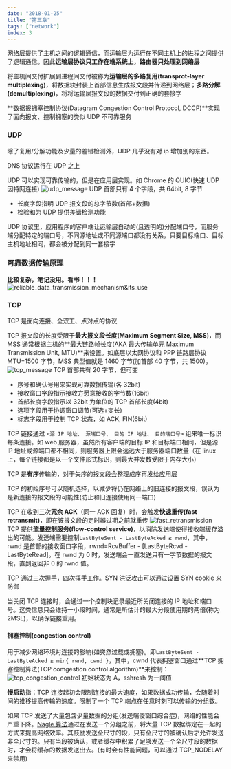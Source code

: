 ```yaml
---
date: "2018-01-25"
title: "第三章"
tags: ["network"]
index: 3
---
```


网络层提供了主机之间的逻辑通信，而运输层为运行在不同主机上的进程之间提供了逻辑通信。因此**运输层协议只工作在端系统上，路由器只处理到网络层**

将主机间交付扩展到进程间交付被称为**运输层的多路复用(transprot-layer multiplexing)**，将数据块封装上首部信息生成报文段并传递到网络层；**多路分解(demultiplexing)**，将将运输层报文段的数据交付到正确的套接字

**数据报拥塞控制协议(Datagram Congestion Control Protocol, DCCP)**实现了面向报文、控制拥塞的类似 UDP 不可靠服务

### UDP

除了复用/分解功能及少量的差错检测外，UDP 几乎没有对 ip 增加别的东西。

DNS 协议运行在 UDP 之上

UDP 可以实现可靠传输的，但是在应用层实现。如 Chrome 的 QUIC(快速 UDP 因特网连接)
![udp_message](../../images/network/udp_message.webp)
UDP 首部只有 4 个字段，共 64bit, 8 字节

- 长度字段指明 UDP 报文段的总字节数(首部+数据)
- 检验和为 UDP 提供差错检测功能

UDP 协议里，应用程序的客户端让运输层自动的(且透明的)分配端口号，而服务端分配特定的端口号，不同源地址或不同源端口都没有关系，只要目标端口、目标主机地址相同，都会被分配到同一套接字

### 可靠数据传输原理

**比较复杂，笔记没用。看书！！！**
![reliable_data_transmission_mechanism&its_use](../../images/network/reliable_data_transmission_mechanism&its_use.webp)

### TCP

TCP 是面向连接、全双工、点对点的协议

TCP 报文段的长度受限于**最大报文段长度(Maximum Segment Size, MSS)**，而 MSS 通常根据主机的**最大链路帧长度(AKA 最大传输单元 Maximum Transmission Unit, MTU)**来设置。如底层以太网协议和 PPP 链路层协议 MTU=1500 字节，MSS 典型值就是 1460 字节(加首部 40 字节，共 1500)。
![tcp_message](../../images/network/tcp_message.webp)
TCP 首部共有 20 字节，但可变

- 序号和确认号用来实现可靠数据传输(各 32bit)
- 接收窗口字段指示接收方愿意接收的字节数(16bit)
- 首部长度字段指示以 32bit 为单位的 TCP 首部长度(4bit)
- 选项字段用于协调窗口调节(可选+变长)
- 标志字段用于控制 TCP 状态，如 ACK, FIN(6bit)

TCP 链接通过 `<源 IP 地址、 源端口号、 目的 IP 地址、 目的端口号>` 组来唯一标识每条连接。如 web 服务器，虽然所有客户端的目标 IP 和目标端口相同，但是源 IP 地址或源端口都不相同，则服务器上限会远远大于服务器端口数量（在 linux 上，每个链接都是以一个文件形式标识，则最大并发数受限于内存大小）

TCP 是**有序**传输的，对于失序的报文段会整理成序再发给应用层

TCP 的初始序号可以随机选择，以减少将仍在网络上的旧连接的报文段，误认为是新连接的报文段的可能性(防止和旧连接使用同一端口)

TCP 在收到三次**冗余 ACK**（同一 ACK 回复）时，会触发**快速重传(fast retransmit)**，即在该报文段的定时器过期之前就重传
![fast_retransmission](../../images/network/fast_retransmission.webp)
TCP 提供**流量控制服务(flow-control service)**，以消除发送端使得接收端缓存溢出的可能。发送端需要控制`LastByteSent - LastByteAcked ≤ rwnd`，其中，rwnd 是首部的接收窗口字段，rwnd=RcvBuffer - [LastByteRcvd - LastByteRead]。在 rwnd 为 0 时，发送端会一直发送只有一字节数据的报文段，直到返回非 0 的 rwnd 值。

TCP 通过三次握手，四次挥手工作。SYN 洪泛攻击可以通过设置 SYN cookie 来防御

当关闭 TCP 连接时，会通过一个控制块记录最近所关闭连接的 IP 地址和端口号。这类信息只会维持一小段时间，通常是所估计的最大分段使用期的两倍(称为 2MSL)，以确保链接重用。

#### 拥塞控制(congestion control)

用于减少网络环境对连接的影响(如突然过载或拥塞)。即`LastByteSent - LastByteAcked ≤ min{ rwnd, cwnd }`，其中，cwnd 代表拥塞窗口通过**TCP 拥塞控制算法(TCP comgestion control algorithm)**来控制：
![tcp_congestion_control](../../images/network/tcp_congestion_control.webp)
初始状态为 A，sshresh 为一阈值

**慢启动**指：TCP 连接起初会限制连接的最大速度，如果数据成功传输，会随着时间的推移提高传输的速度。限制了一个 TCP 端点在任意时刻可以传输的分组数。

如果 TCP 发送了大量包含少量数据的分组(发送端傻窗口综合症)，网络的性能会严重下降。[Nagle 算法](https://blog.csdn.net/wdscq1234/article/details/52432095)通过在发送一个分组之前，将大量 TCP 数据绑定在一起的方式来提高网络效率。其鼓励发送全尺寸的段，只有全尺寸的被确认后才允许发送非全尺寸的。只有当段被确认，或者缓存中积累了足够发送一个全尺寸段的数据时，才会将缓存的数据发送出去。(有时会有性能问题，可以通过 TCP_NODELAY 来禁用)
